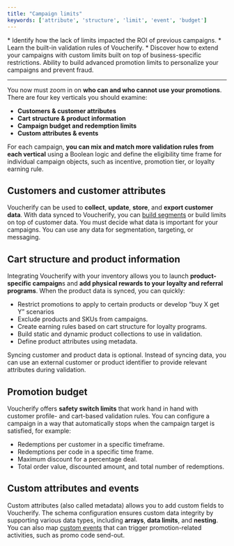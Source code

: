 ```yaml
---
title: "Campaign limits"
keywords: ['attribute', 'structure', 'limit', 'event', 'budget']
---
```


<Note>
  * Identify how the lack of limits impacted the ROI of previous campaigns.
  * Learn the built-in validation rules of Voucherify.
  * Discover how to extend your campaigns with custom limits built on top of business-specific restrictions.
</Note>

<Check>
  Ability to build advanced promotion limits to personalize your campaigns and prevent fraud.
</Check>

***

You now must zoom in on **who can and who cannot use your promotions**. There are four key verticals you should examine:

* **Customers & customer attributes**
* **Cart structure & product information**
* **Campaign budget and redemption limits**
* **Custom attributes & events**

For each campaign, **you can mix and match more validation rules from each vertical** using a Boolean logic and define the eligibility time frame for individual campaign objects, such as incentive, promotion tier, or loyalty earning rule.

## Customers and customer attributes

Voucherify can be used to **collect**, **update**, **store**, and **export customer data**. With data synced to Voucherify, you can [build segments](https://support.voucherify.io/article/51-customer-segments "Customer segments") or build limits on top of customer data. You must decide what data is important for your campaigns. You can use any data for segmentation, targeting, or messaging.

## Cart structure and product information

Integrating Voucherify with your inventory allows you to launch **product-specific campaign**s and **add physical rewards to your loyalty and referral programs**. When the product data is synced, you can quickly:

* Restrict promotions to apply to certain products or develop “buy X get Y” scenarios
* Exclude products and SKUs from campaigns.
* Create earning rules based on cart structure for loyalty programs.
* Build static and dynamic product collections to use in validation.
* Define product attributes using metadata.

<Note>
  Syncing customer and product data is optional. Instead of syncing data, you can use an external customer or product identifier to provide relevant attributes during validation.
</Note>

## Promotion budget

Voucherify offers **safety switch limits** that work hand in hand with customer profile- and cart-based validation rules. You can configure a campaign in a way that automatically stops when the campaign target is satisfied, for example:

* Redemptions per customer in a specific timeframe.
* Redemptions per code in a specific time frame.
* Maximum discount for a percentage deal.
* Total order value, discounted amount, and total number of redemptions.

## Custom attributes and events

Custom attributes (also called metadata) allows you to add custom fields to Voucherify. The schema configuration ensures custom data integrity by supporting various data types, including **arrays**, **data limits**, and **nesting**. You can also map [custom events](/api-reference/events/track-custom-event "Track custom events") that can trigger promotion-related activities, such as promo code send-out.
